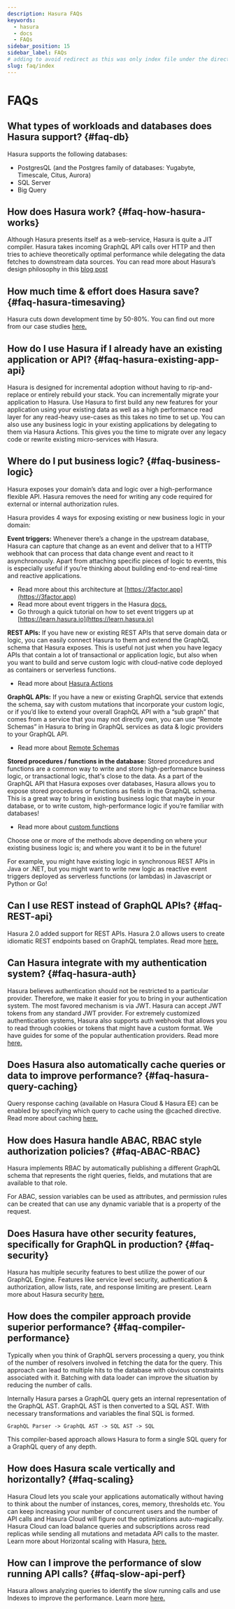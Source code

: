 ```yaml
---
description: Hasura FAQs
keywords:
  - hasura
  - docs
  - FAQs
sidebar_position: 15
sidebar_label: FAQs
# adding to avoid redirect as this was only index file under the directory
slug: faq/index
---
```


# FAQs

## What types of workloads and databases does Hasura support? {#faq-db}

Hasura supports the following databases:  

- PostgresQL (and the Postgres family of databases: Yugabyte, Timescale, Citus, Aurora)
- SQL Server
- Big Query

## How does Hasura work? {#faq-how-hasura-works}

Although Hasura presents itself as a web-service, Hasura is quite a JIT compiler. Hasura takes incoming GraphQL API calls over HTTP and
then tries to achieve theoretically optimal performance while delegating the data fetches to downstream data sources. You can read more
about Hasura’s design philosophy in this [blog post](https://hasura.io/blog/how-hasura-works/)

## How much time & effort does Hasura save? {#faq-hasura-timesaving}

Hasura cuts down development time by 50-80%. You can find out more from our case studies [here.](https://hasura.io/user-stories/)

## How do I use Hasura if I already have an existing application or API? {#faq-hasura-existing-app-api}

Hasura is designed for incremental adoption without having to rip-and-replace or entirely rebuild your stack. You can incrementally migrate
your application to Hasura. Use Hasura to first build any new features for your application using your existing data as well as a high
performance read layer for any read-heavy use-cases as this takes no time to set up. You can also use any business logic in your existing
applications by delegating to them via Hasura Actions. This gives you the time to migrate over any legacy code or rewrite existing
micro-services with Hasura.

## Where do I put business logic? {#faq-business-logic}

Hasura exposes your domain’s data and logic over a high-performance flexible API. Hasura removes the need for writing any code required
for external or internal authorization rules.

Hasura provides 4 ways for exposing existing or new business logic in your domain:

**Event triggers:**
Whenever there’s a change in the upstream database, Hasura can capture that change as an event and deliver that to a HTTP webhook that
can process that data change event and react to it asynchronously. Apart from attaching specific pieces of logic to events, this is especially
useful if you’re thinking about building end-to-end real-time and reactive applications.

- Read more about this architecture at [https://3factor.app](https://3factor.app)
- Read more about event triggers in the Hasura [docs.](/graphql/core/event-triggers/index.mdx)
- Go through a quick tutorial on how to set event triggers up at [https://learn.hasura.io](https://learn.hasura.io)

**REST APIs:**
If you have new or existing REST APIs that serve domain data or logic, you can easily connect Hasura to them and extend the GraphQL schema
that Hasura exposes. This is useful not just when you have legacy APIs that contain a lot of transactional or application logic, but also
when you want to build and serve custom logic with cloud-native code deployed as containers or serverless functions.

- Read more about [Hasura Actions](/graphql/core/actions/index.mdx)

**GraphQL APIs:**
If you have a new or existing GraphQL service that extends the schema, say with custom mutations that incorporate your custom logic, or if
you’d like to extend your overall GraphQL API with a “sub graph” that comes from a service that you may not directly own, you can use “Remote Schemas”
in Hasura to bring in GraphQL services as data & logic providers to your GraphQL API.

- Read more about [Remote Schemas](/graphql/core/remote-schemas/index.mdx)

**Stored procedures / functions in the database:**
Stored procedures and functions are a common way to write and store high-performance business logic, or transactional logic, that's close to the
data. As a part of the GraphQL API that Hasura exposes over databases, Hasura allows you to expose stored procedures or functions as fields in
the GraphQL schema. This is a great way to bring in existing business logic that maybe in your database, or to write custom, high-performance logic
if you’re familiar with databases!

- Read more about [custom functions](/graphql/core/databases/postgres/schema/custom-functions.mdx)

Choose one or more of the methods above depending on where your existing business logic is; and where you want it to be in the future!

For example, you might have existing logic in synchronous REST APIs in Java or .NET, but you might want to write new logic as reactive event triggers
deployed as serverless functions (or lambdas) in Javascript or Python or Go!

## Can I use REST instead of GraphQL APIs? {#faq-REST-api}

Hasura 2.0 added support for REST APIs. Hasura 2.0 allows users to create idiomatic REST endpoints based on GraphQL templates.
Read more [here.](/graphql/core/api-reference/restified.mdx)

## Can Hasura integrate with my authentication system? {#faq-hasura-auth}

Hasura believes authentication should not be restricted to a particular provider. Therefore, we make it easier for you to bring in your authentication
system. The most favored mechanism is via JWT. Hasura can accept JWT tokens from any standard JWT provider.
For extremely customized authentication systems, Hasura also supports auth webhook that allows you to read through cookies or tokens that might have a
custom format. We have guides for some of the popular authentication providers. Read more [here.](/graphql/core/auth/authentication/index.mdx)

## Does Hasura also automatically cache queries or data to improve performance? {#faq-hasura-query-caching}

Query response caching (available on Hasura Cloud & Hasura EE) can be enabled by specifying which query to cache using the @cached directive. Read more about
caching [here.](https://hasura.io/learn/graphql/hasura-advanced/performance/1-caching/)

## How does Hasura handle ABAC, RBAC style authorization policies? {#faq-ABAC-RBAC}

Hasura implements RBAC by automatically publishing a different GraphQL schema that represents the right queries, fields, and
mutations that are available to that role.

For ABAC, session variables can be used as attributes, and permission rules can be created that can use any dynamic
variable that is a property of the request.

## Does Hasura have other security features, specifically for GraphQL in production? {#faq-security}

Hasura has multiple security features to best utilize the power of our GraphQL Engine. 
Features like service level security, authentication & authorization, allow lists, rate, and response limiting are present. Learn more about Hasura
security [here.](https://hasura.io/learn/graphql/hasura-advanced/security/)

## How does the compiler approach provide superior performance? {#faq-compiler-performance}

Typically when you think of GraphQL servers processing a query, you think of the number of resolvers involved in fetching the data for
the query. This approach can lead to multiple hits to the database with obvious constraints associated with it. Batching with data loader can
improve the situation by reducing the number of calls.

Internally Hasura parses a GraphQL query gets an internal representation of the GraphQL AST. GraphQL AST is then converted to a
SQL AST. With necessary transformations and variables the final SQL is formed.

`GraphQL Parser -> GraphQL AST -> SQL AST -> SQL`

This compiler-based approach allows Hasura to form a single SQL query for a GraphQL query of any depth.

## How does Hasura scale vertically and horizontally? {#faq-scaling}

Hasura Cloud lets you scale your applications automatically without having to think about the number of instances, cores, memory, thresholds
etc. You can keep increasing your number of concurrent users and the number of API calls and Hasura Cloud will figure out the optimizations
auto-magically. Hasura Cloud can load balance queries and subscriptions across read replicas while sending all mutations and metadata API calls to the master. 
Learn more about Horizontal scaling with Hasura, [here.](https://hasura.io/learn/graphql/hasura-advanced/performance/2-horizontal-scaling/)

## How can I improve the performance of slow running API calls? {#faq-slow-api-perf}

Hasura allows analyzing queries to identify the slow running calls and use Indexes to improve the performance.
Learn more [here.](https://hasura.io/learn/graphql/hasura-advanced/performance/3-analyze-query-plans/)
